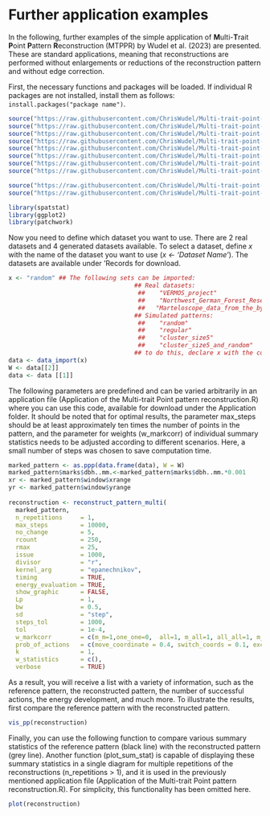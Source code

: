 # Further application examples

In the following, further examples of the simple application of **M**ulti-**T**rait **P**oint **P**attern **R**econstruction (MTPPR) by Wudel et al. (2023) are presented. These are standard applications, meaning that reconstructions are performed without enlargements or reductions of the reconstruction pattern and without edge correction.

First, the necessary functions and packages will be loaded. If individual R packages are not installed, install them as follows: `install.packages("package name")`.

```r
source("https://raw.githubusercontent.com/ChrisWudel/Multi-trait-point-pattern-reconstruction/main/func/reconstruct_pattern_multi.R")
source("https://raw.githubusercontent.com/ChrisWudel/Multi-trait-point-pattern-reconstruction/main/func/compute_statistics.R")
source("https://raw.githubusercontent.com/ChrisWudel/Multi-trait-point-pattern-reconstruction/main/func/dummy_transf.R")
source("https://raw.githubusercontent.com/ChrisWudel/Multi-trait-point-pattern-reconstruction/main/func/energy_fun.R")
source("https://raw.githubusercontent.com/ChrisWudel/Multi-trait-point-pattern-reconstruction/main/func/calc_moments.R")
source("https://raw.githubusercontent.com/ChrisWudel/Multi-trait-point-pattern-reconstruction/main/func/select_kernel.R")
source("https://raw.githubusercontent.com/ChrisWudel/Multi-trait-point-pattern-reconstruction/main/func/plot.rd_multi.R")
source("https://raw.githubusercontent.com/ChrisWudel/Multi-trait-point-pattern-reconstruction/main/func/sample_points.R")

source("https://raw.githubusercontent.com/ChrisWudel/Multi-trait-point-pattern-reconstruction/main/func/vis_patterns.R")
source("https://raw.githubusercontent.com/ChrisWudel/Multi-trait-point-pattern-reconstruction/main/func/select_data.R")

library(spatstat)
library(ggplot2)
library(patchwork)
```

Now you need to define which dataset you want to use. There are 2 real datasets and 4 generated datasets available. To select a dataset, define *x* with the name of the dataset you want to use (*x \<- 'Dataset Name'*). The datasets are available under 'Records for download.

```r
x <- "random" ## The following sets can be imported: 
                                   ## Real datasets:
                                    ##    "VERMOS_project" 
                                    ##    "Northwest_German_Forest_Research_Institute" 
                                    ##   "Marteloscope_data_from_the_by_the_Chair_of_Forest_Growth_and_Woody_Biomass_Production"
                                   ## Simulated patterns:
                                    ##    "random"
                                    ##    "regular"
                                    ##    "cluster_size5"
                                    ##    "cluster_size5_and_random"
                                   ## to do this, declare x with the corresponding name in "". 
data <- data_import(x)
W <- data[[2]] 
data <- data [[1]] 
```

The following parameters are predefined and can be varied arbitrarily in an application file (Application of the Multi-trait Point pattern reconstruction.R) where you can use this code, available for download under the Application folder. It should be noted that for optimal results, the parameter max_steps should be at least approximately ten times the number of points in the pattern, and the parameter for weights (w_markcorr) of individual summary statistics needs to be adjusted according to different scenarios. Here, a small number of steps was chosen to save computation time.

```r
marked_pattern <- as.ppp(data.frame(data), W = W)   
marked_pattern$marks$dbh..mm.<-marked_pattern$marks$dbh..mm.*0.001   
xr <- marked_pattern$window$xrange
yr <- marked_pattern$window$yrange
                                                                               
reconstruction <- reconstruct_pattern_multi(
  marked_pattern, 
  n_repetitions     = 1,     
  max_steps         = 10000,     
  no_change         = 5,  
  rcount            = 250,     
  rmax              = 25,      
  issue             = 1000,       
  divisor           = "r",    
  kernel_arg        = "epanechnikov",
  timing            = TRUE,    
  energy_evaluation = TRUE,
  show_graphic      = FALSE,  
  Lp                = 1,    
  bw                = 0.5,
  sd                = "step",
  steps_tol         = 1000,   
  tol               = 1e-4,   
  w_markcorr        = c(m_m=1,one_one=0,  all=1, m_all=1, all_all=1, m_m0=1, one_one0=0, all0=1, m_all0=1, all_all0=1),
  prob_of_actions   = c(move_coordinate = 0.4, switch_coords = 0.1, exchange_mark_one = 0.1, exchange_mark_two = 0.1, pick_mark_one = 0.2, pick_mark_two = 0.1, delete_point = 0.0, add_point = 0.0), 
  k                 = 1,       
  w_statistics      = c(),              
  verbose           = TRUE)  
```

As a result, you will receive a list with a variety of information, such as the reference pattern, the reconstructed pattern, the number of successful actions, the energy development, and much more. To illustrate the results, first compare the reference pattern with the reconstructed pattern.

```r
vis_pp(reconstruction) 
```

Finally, you can use the following function to compare various summary statistics of the reference pattern (black line) with the reconstructed pattern (grey line). Another function (plot_sum_stat) is capable of displaying these summary statistics in a single diagram for multiple repetitions of the reconstructions (n_repetitions \> 1), and it is used in the previously mentioned application file (Application of the Multi-trait Point pattern reconstruction.R). For simplicity, this functionality has been omitted here.

```r
plot(reconstruction)
```
